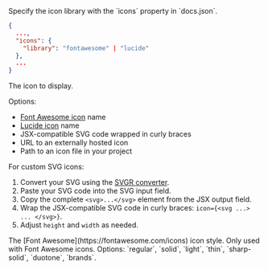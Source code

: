 <ResponseField name="icon" type="string" required>
  Specify the icon library with the `icons` property in `docs.json`.

```json docs.json
{
  ...,
  "icons": {
    "library": "fontawesome" | "lucide"
  },
  ...
}
```

</ResponseField>

<ResponseField name="icon" type="string" required>
  The icon to display.
  
  Options:
  - [Font Awesome icon](https://fontawesome.com/icons) name
  - [Lucide icon](https://lucide.dev/icons) name
  - JSX-compatible SVG code wrapped in curly braces
  - URL to an externally hosted icon
  - Path to an icon file in your project
  
  For custom SVG icons:
  1. Convert your SVG using the [SVGR converter](https://react-svgr.com/playground/).
  1. Paste your SVG code into the SVG input field.
  2. Copy the complete `<svg>...</svg>` element from the JSX output field.
  3. Wrap the JSX-compatible SVG code in curly braces: `icon={<svg ...> ... </svg>}`.
  4. Adjust `height` and `width` as needed.
</ResponseField>

<ResponseField name="iconType" type="string">
  The [Font Awesome](https://fontawesome.com/icons) icon style. Only used with
  Font Awesome icons. Options: `regular`, `solid`, `light`, `thin`,
  `sharp-solid`, `duotone`, `brands`.
</ResponseField>
